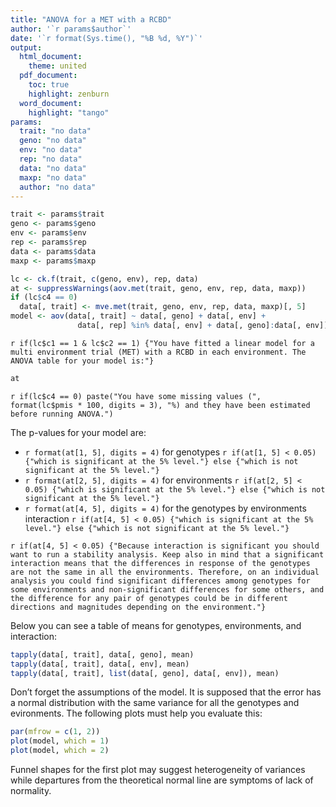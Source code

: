 ```yaml
---
title: "ANOVA for a MET with a RCBD"
author: '`r params$author`'
date: '`r format(Sys.time(), "%B %d, %Y")`'
output: 
  html_document:
    theme: united
  pdf_document:
    toc: true
    highlight: zenburn
  word_document:
    highlight: "tango"
params: 
  trait: "no data"
  geno: "no data"
  env: "no data"
  rep: "no data"
  data: "no data"
  maxp: "no data"
  author: "no data"
---
```


```r
trait <- params$trait
geno <- params$geno
env <- params$env
rep <- params$rep
data <- params$data
maxp <- params$maxp

lc <- ck.f(trait, c(geno, env), rep, data)
at <- suppressWarnings(aov.met(trait, geno, env, rep, data, maxp))
if (lc$c4 == 0)
  data[, trait] <- mve.met(trait, geno, env, rep, data, maxp)[, 5]
model <- aov(data[, trait] ~ data[, geno] + data[, env] +
               data[, rep] %in% data[, env] + data[, geno]:data[, env])
```

`r if(lc$c1 == 1 & lc$c2 == 1) {"You have fitted a linear model for a multi environment trial (MET) with a RCBD in each environment. The ANOVA table for your model is:"}`

```r
at
```

`r if(lc$c4 == 0) paste("You have some missing values (", format(lc$pmis * 100, digits = 3), "%) and they have been estimated before running ANOVA.")`

The p-values for your model are:

- `r format(at[1, 5], digits = 4)` for genotypes `r if(at[1, 5] < 0.05) {"which is significant at the 5% level."} else {"which is not significant at the 5% level."}`
- `r format(at[2, 5], digits = 4)` for environments `r if(at[2, 5] < 0.05) {"which is significant at the 5% level."} else {"which is not significant at the 5% level."}`
- `r format(at[4, 5], digits = 4)` for the genotypes by environments interaction `r if(at[4, 5] < 0.05) {"which is significant at the 5% level."} else {"which is not significant at the 5% level."}`

`r if(at[4, 5] < 0.05) {"Because interaction is significant you should want to run a stability analysis. Keep also in mind that a significant interaction means that the differences in response of the genotypes are not the same in all the environments. Therefore, on an individual analysis you could find significant differences among genotypes for some environments and non-significant differences for some others, and the difference for any pair of genotypes could be in different directions and magnitudes depending on the environment."}`

Below you can see a table of means for genotypes, environments, and interaction:

```r
tapply(data[, trait], data[, geno], mean)
tapply(data[, trait], data[, env], mean)
tapply(data[, trait], list(data[, geno], data[, env]), mean)
```

Don't forget the assumptions of the model. It is supposed that the error has a normal distribution with the same variance for all the genotypes and evironments. The following plots must help you evaluate this:

```r
par(mfrow = c(1, 2))
plot(model, which = 1)
plot(model, which = 2)
```

Funnel shapes for the first plot may suggest heterogeneity of variances while departures from the theoretical normal line are symptoms of lack of normality.
